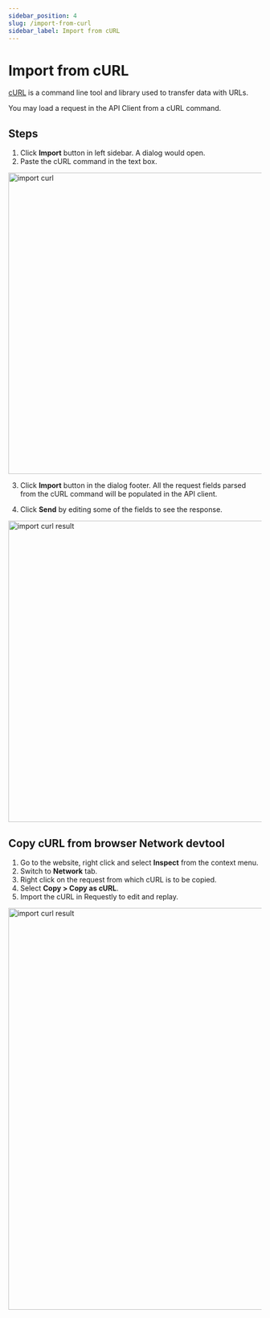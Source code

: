 ```yaml
---
sidebar_position: 4
slug: /import-from-curl
sidebar_label: Import from cURL
---
```


# Import from cURL

<a href="https://curl.se/" target="_blank" rel="noreferrer">cURL</a> is a command line tool and library used to transfer data with URLs.

You may load a request in the API Client from a cURL command.

## Steps

1. Click **Import** button in left sidebar. A dialog would open.
2. Paste the cURL command in the text box.

<img src="/img/docs/api-client/import-curl.png" alt="import curl" width="600" />

3. Click **Import** button in the dialog footer. All the request fields parsed from the cURL command will be populated in the API client.

4. Click **Send** by editing some of the fields to see the response.

<img src="/img/docs/api-client/import-curl-result.png" alt="import curl result" width="600" />

## Copy cURL from browser Network devtool

1. Go to the website, right click and select **Inspect** from the context menu.
2. Switch to **Network** tab.
3. Right click on the request from which cURL is to be copied.
4. Select **Copy > Copy as cURL**.
5. Import the cURL in Requestly to edit and replay.

<img src="/img/docs/api-client/copy-curl-from-browser-devtool.png" alt="import curl result" width="800" />


